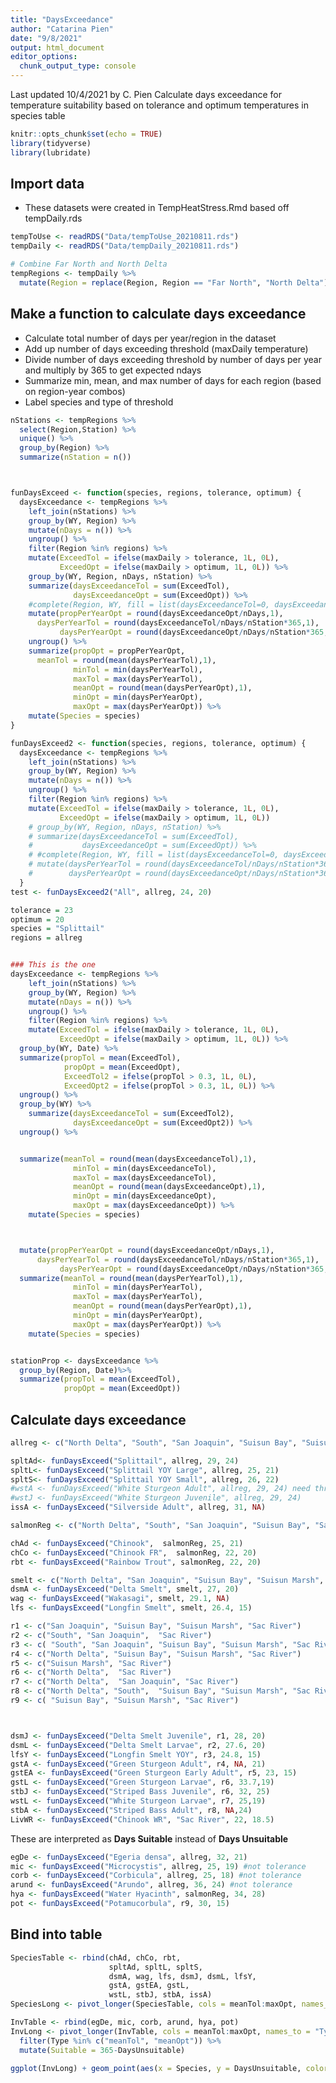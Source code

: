```yaml
---
title: "DaysExceedance"
author: "Catarina Pien"
date: "9/8/2021"
output: html_document
editor_options: 
  chunk_output_type: console
---
```


Last updated 10/4/2021 by C. Pien
Calculate days exceedance for temperature suitability based on tolerance and optimum temperatures in species table

```r
knitr::opts_chunk$set(echo = TRUE)
library(tidyverse)
library(lubridate)
```

## Import data
- These datasets were created in TempHeatStress.Rmd based off tempDaily.rds
```r
tempToUse <- readRDS("Data/tempToUse_20210811.rds")
tempDaily <- readRDS("Data/tempDaily_20210811.rds")
```


```r
# Combine Far North and North Delta
tempRegions <- tempDaily %>%
  mutate(Region = replace(Region, Region == "Far North", "North Delta"))
```

## Make a function to calculate days exceedance

* Calculate total number of days per year/region in the dataset
* Add up number of days exceeding threshold (maxDaily temperature)
* Divide number of days exceeding threshold by number of days per year and multiply by 365 to get expected ndays
* Summarize min, mean, and max number of days for each region (based on region-year combos)
* Label species and type of threshold


```r
nStations <- tempRegions %>%
  select(Region,Station) %>%
  unique() %>%
  group_by(Region) %>%
  summarize(nStation = n())



funDaysExceed <- function(species, regions, tolerance, optimum) {
  daysExceedance <- tempRegions %>%
    left_join(nStations) %>%
    group_by(WY, Region) %>%
    mutate(nDays = n()) %>%
    ungroup() %>%
    filter(Region %in% regions) %>%
    mutate(ExceedTol = ifelse(maxDaily > tolerance, 1L, 0L),
           ExceedOpt = ifelse(maxDaily > optimum, 1L, 0L)) %>%
    group_by(WY, Region, nDays, nStation) %>%
    summarize(daysExceedanceTol = sum(ExceedTol),
              daysExceedanceOpt = sum(ExceedOpt)) %>%
    #complete(Region, WY, fill = list(daysExceedanceTol=0, daysExceedanceOpt = 0)) %>%
    mutate(propPerYearOpt = round(daysExceedanceOpt/nDays,1),
      daysPerYearTol = round(daysExceedanceTol/nDays/nStation*365,1),
           daysPerYearOpt = round(daysExceedanceOpt/nDays/nStation*365,1)) %>%
    ungroup() %>%
    summarize(propOpt = propPerYearOpt,
      meanTol = round(mean(daysPerYearTol),1),
              minTol = min(daysPerYearTol),
              maxTol = max(daysPerYearTol),
              meanOpt = round(mean(daysPerYearOpt),1),
              minOpt = min(daysPerYearOpt),
              maxOpt = max(daysPerYearOpt)) %>%
    mutate(Species = species)
}
```

```r
funDaysExceed2 <- function(species, regions, tolerance, optimum) {
  daysExceedance <- tempRegions %>%
    left_join(nStations) %>%
    group_by(WY, Region) %>%
    mutate(nDays = n()) %>%
    ungroup() %>%
    filter(Region %in% regions) %>%
    mutate(ExceedTol = ifelse(maxDaily > tolerance, 1L, 0L),
           ExceedOpt = ifelse(maxDaily > optimum, 1L, 0L)) 
    # group_by(WY, Region, nDays, nStation) %>%
    # summarize(daysExceedanceTol = sum(ExceedTol),
    #           daysExceedanceOpt = sum(ExceedOpt)) %>%
    # #complete(Region, WY, fill = list(daysExceedanceTol=0, daysExceedanceOpt = 0)) %>%
    # mutate(daysPerYearTol = round(daysExceedanceTol/nDays/nStation*365,1),
    #        daysPerYearOpt = round(daysExceedanceOpt/nDays/nStation*365,1))
  }
test <- funDaysExceed2("All", allreg, 24, 20)

tolerance = 23
optimum = 20
species = "Splittail"
regions = allreg


### This is the one
daysExceedance <- tempRegions %>%
    left_join(nStations) %>%
    group_by(WY, Region) %>%
    mutate(nDays = n()) %>%
    ungroup() %>%
    filter(Region %in% regions) %>%
    mutate(ExceedTol = ifelse(maxDaily > tolerance, 1L, 0L),
           ExceedOpt = ifelse(maxDaily > optimum, 1L, 0L)) %>%
  group_by(WY, Date) %>%
  summarize(propTol = mean(ExceedTol),
            propOpt = mean(ExceedOpt),
            ExceedTol2 = ifelse(propTol > 0.3, 1L, 0L),
            ExceedOpt2 = ifelse(propTol > 0.3, 1L, 0L)) %>%
  ungroup() %>%
  group_by(WY) %>%
    summarize(daysExceedanceTol = sum(ExceedTol2),
              daysExceedanceOpt = sum(ExceedOpt2)) %>%
  ungroup() %>%


  summarize(meanTol = round(mean(daysExceedanceTol),1),
              minTol = min(daysExceedanceTol),
              maxTol = max(daysExceedanceTol),
              meanOpt = round(mean(daysExceedanceOpt),1),
              minOpt = min(daysExceedanceOpt),
              maxOpt = max(daysExceedanceOpt)) %>%
    mutate(Species = species)



  mutate(propPerYearOpt = round(daysExceedanceOpt/nDays,1),
      daysPerYearTol = round(daysExceedanceTol/nDays/nStation*365,1),
           daysPerYearOpt = round(daysExceedanceOpt/nDays/nStation*365,1)) %>%
  summarize(meanTol = round(mean(daysPerYearTol),1),
              minTol = min(daysPerYearTol),
              maxTol = max(daysPerYearTol),
              meanOpt = round(mean(daysPerYearOpt),1),
              minOpt = min(daysPerYearOpt),
              maxOpt = max(daysPerYearOpt)) %>%
    mutate(Species = species)


stationProp <- daysExceedance %>%
  group_by(Region, Date)%>%
  summarize(propTol = mean(ExceedTol),
            propOpt = mean(ExceedOpt))

```

## Calculate days exceedance
```r
allreg <- c("North Delta", "South", "San Joaquin", "Suisun Bay", "Suisun Marsh", "Sac River")

spltAd<- funDaysExceed("Splittail", allreg, 29, 24)
spltL<- funDaysExceed("Splittail YOY Large", allreg, 25, 21)
spltS<- funDaysExceed("Splittail YOY Small", allreg, 26, 22)
#wstA <- funDaysExceed("White Sturgeon Adult", allreg, 29, 24) need thresholds
#wstJ <- funDaysExceed("White Sturgeon Juvenile", allreg, 29, 24)
issA <- funDaysExceed("Silverside Adult", allreg, 31, NA)

salmonReg <- c("North Delta", "South", "San Joaquin", "Suisun Bay", "Sac River")

chAd <- funDaysExceed("Chinook",  salmonReg, 25, 21)
chCo <- funDaysExceed("Chinook FR",  salmonReg, 22, 20)
rbt <- funDaysExceed("Rainbow Trout", salmonReg, 22, 20)

smelt <- c("North Delta", "San Joaquin", "Suisun Bay", "Suisun Marsh", "Sac River")
dsmA <- funDaysExceed("Delta Smelt", smelt, 27, 20)
wag <- funDaysExceed("Wakasagi", smelt, 29.1, NA)
lfs <- funDaysExceed("Longfin Smelt", smelt, 26.4, 15)

r1 <- c("San Joaquin", "Suisun Bay", "Suisun Marsh", "Sac River")
r2 <- c("South", "San Joaquin",  "Sac River")
r3 <- c( "South", "San Joaquin", "Suisun Bay", "Suisun Marsh", "Sac River")
r4 <- c("North Delta", "Suisun Bay", "Suisun Marsh", "Sac River")
r5 <- c("Suisun Marsh", "Sac River")
r6 <- c("North Delta",  "Sac River")
r7 <- c("North Delta",  "San Joaquin", "Sac River")
r8 <- c("North Delta", "South",  "Suisun Bay", "Suisun Marsh", "Sac River")
r9 <- c( "Suisun Bay", "Suisun Marsh", "Sac River")



dsmJ <- funDaysExceed("Delta Smelt Juvenile", r1, 28, 20)
dsmL <- funDaysExceed("Delta Smelt Larvae", r2, 27.6, 20)
lfsY <- funDaysExceed("Longfin Smelt YOY", r3, 24.8, 15)
gstA <- funDaysExceed("Green Sturgeon Adult", r4, NA, 21)
gstEA <- funDaysExceed("Green Sturgeon Early Adult", r5, 23, 15)
gstL <- funDaysExceed("Green Sturgeon Larvae", r6, 33.7,19)
stbJ <- funDaysExceed("Striped Bass Juvenile", r6, 32, 25)
wstL <- funDaysExceed("White Sturgeon Larvae", r7, 25,19)
stbA <- funDaysExceed("Striped Bass Adult", r8, NA,24)
LivWR <- funDaysExceed("Chinook WR", "Sac River", 22, 18.5)
```

These are interpreted as **Days Suitable** instead of **Days Unsuitable**
```r

egDe <- funDaysExceed("Egeria densa", allreg, 32, 21)
mic <- funDaysExceed("Microcystis", allreg, 25, 19) #not tolerance
corb <- funDaysExceed("Corbicula", allreg, 25, 18) #not tolerance
arund <- funDaysExceed("Arundo", allreg, 36, 24) #not tolerance
hya <- funDaysExceed("Water Hyacinth", salmonReg, 34, 28)
pot <- funDaysExceed("Potamucorbula", r9, 30, 15)
```

## Bind into table
```r
SpeciesTable <- rbind(chAd, chCo, rbt,
                      spltAd, spltL, spltS, 
                      dsmA, wag, lfs, dsmJ, dsmL, lfsY,
                      gstA, gstEA, gstL,
                      wstL, stbJ, stbA, issA)
SpeciesLong <- pivot_longer(SpeciesTable, cols = meanTol:maxOpt, names_to = "Type", values_to = "DaysUnsuitable")

InvTable <- rbind(egDe, mic, corb, arund, hya, pot)
InvLong <- pivot_longer(InvTable, cols = meanTol:maxOpt, names_to = "Type", values_to = "DaysUnsuitable") %>%
  filter(Type %in% c("meanTol", "meanOpt")) %>%
  mutate(Suitable = 365-DaysUnsuitable)
```

```r
ggplot(InvLong) + geom_point(aes(x = Species, y = DaysUnsuitable, color = Type)) + viridis::scale_colour_viridis(discrete = TRUE, option = "viridis") + theme_bw() + theme(axis.text.x = element_text(angle = 90))
```

